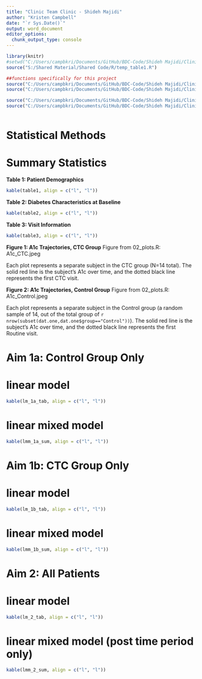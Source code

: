 ```yaml
---
title: "Clinic Team Clinic - Shideh Majidi"
author: "Kristen Campbell"
date: "`r Sys.Date()`"
output: word_document
editor_options: 
  chunk_output_type: console
---
```


```r
library(knitr)
#setwd("C:/Users/campbkri/Documents/GitHub/BDC-Code/Shideh Majidi/Clinic Team Clinic/")
source("S:/Shared Material/Shared Code/R/temp_table1.R")

##functions specifically for this project
source("C:/Users/campbkri/Documents/GitHub/BDC-Code/Shideh Majidi/Clinic Team Clinic/00_data.R")
source("C:/Users/campbkri/Documents/GitHub/BDC-Code/Shideh Majidi/Clinic Team Clinic/04_noshows.R")

source("C:/Users/campbkri/Documents/GitHub/BDC-Code/Shideh Majidi/Clinic Team Clinic/01_tables.R")
source("C:/Users/campbkri/Documents/GitHub/BDC-Code/Shideh Majidi/Clinic Team Clinic/03_analysis_FULL.R")



```

# Statistical Methods 

# Summary Statistics 
**Table 1: Patient Demographics**
```r
kable(table1, align = c("l", "l"))
```

**Table 2: Diabetes Characteristics at Baseline**
```r
kable(table2, align = c("l", "l"))
```

**Table 3: Visit Information**
```r
kable(table3, align = c("l", "l"))
```

**Figure 1: A1c Trajectories, CTC Group**
Figure from 02_plots.R: A1c_CTC.jpeg

Each plot represents a separate subject in the CTC group (N=14 total).  The solid red line is the subject's A1c over time, and the dotted black line represents the first CTC visit.

**Figure 2: A1c Trajectories, Control Group**
Figure from 02_plots.R: A1c_Control.jpeg

Each plot represents a separate subject in the Control group (a random sample of 14, out of the total group of `r nrow(subset(dat.one,dat.one$group=="Control"))`).  The solid red line is the subject's A1c over time, and the dotted black line represents the first Routine visit.

# Aim 1a: Control Group Only

# linear model
```r
kable(lm_1a_tab, align = c("l", "l"))
```

# linear mixed model
```r
kable(lmm_1a_sum, align = c("l", "l"))
```

# Aim 1b: CTC Group Only

# linear model
```r
kable(lm_1b_tab, align = c("l", "l"))
```

# linear mixed model
```r
kable(lmm_1b_sum, align = c("l", "l"))
```

# Aim 2: All Patients

# linear model
```r
kable(lm_2_tab, align = c("l", "l"))
```

# linear mixed model (post time period only)
```r
kable(lmm_2_sum, align = c("l", "l"))
```






